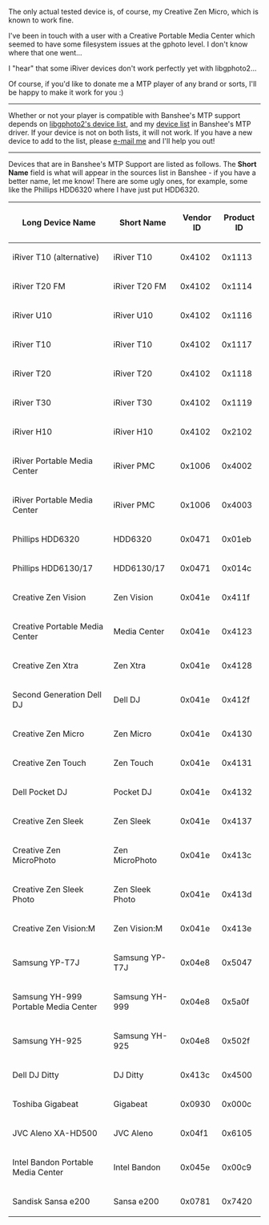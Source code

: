 The only actual tested device is, of course, my Creative Zen Micro, which is known to work fine.

I've been in touch with a user with a Creative Portable Media Center which seemed to have some filesystem issues at the gphoto level.  I don't know where that one went...

I "hear" that some iRiver devices don't work perfectly yet with libgphoto2...

Of course, if you'd like to donate me a MTP player of any brand or sorts, I'll be happy to make it work for you :)

----

Whether or not your player is compatible with Banshee's MTP support depends on [http://svn.sourceforge.net/viewcvs.cgi/*checkout*/gphoto/trunk/libgphoto2/camlibs/ptp2/library.c libgphoto2's device list], and my [http://cvs.gnome.org/viewcvs/*checkout*/banshee/src/Banshee.Dap/Mtp/MtpDeviceId.cs device list] in Banshee's MTP driver.  If your device is not on both lists, it will not work.  If you have a new device to add to the list, please [[Contact|e-mail me]] and I'll help you out!

----

Devices that are in Banshee's MTP Support are listed as follows.  The '''Short Name''' field is what will appear in the sources list in Banshee - if you have a better name, let me know! There are some ugly ones, for example, some like the Phillips HDD6320 where I have just put HDD6320.

{| border='1'
! Long Device Name !! Short Name !! Vendor ID !! Product ID
|-
 || iRiver T10 (alternative) || iRiver T10 || 0x4102 || 0x1113
|-
 || iRiver T20 FM || iRiver T20 FM || 0x4102 || 0x1114
|-
 || iRiver U10 || iRiver U10 || 0x4102 || 0x1116
|-
 || iRiver T10 || iRiver T10 || 0x4102 || 0x1117
|-
 || iRiver T20 || iRiver T20 || 0x4102 || 0x1118
|-
 || iRiver T30 || iRiver T30 || 0x4102 || 0x1119
|-
 || iRiver H10 || iRiver H10 || 0x4102 || 0x2102
|-
 || iRiver Portable Media Center || iRiver PMC || 0x1006 || 0x4002
|-
 || iRiver Portable Media Center || iRiver PMC || 0x1006 || 0x4003
|-
 || Phillips HDD6320 || HDD6320 || 0x0471 || 0x01eb
|-
 || Phillips HDD6130/17 || HDD6130/17 || 0x0471 || 0x014c
|-
 || Creative Zen Vision || Zen Vision || 0x041e || 0x411f
|-
 || Creative Portable Media Center || Media Center || 0x041e || 0x4123
|-
 || Creative Zen Xtra || Zen Xtra || 0x041e || 0x4128
|-
 || Second Generation Dell DJ || Dell DJ || 0x041e || 0x412f
|-
 || Creative Zen Micro || Zen Micro || 0x041e || 0x4130
|-
 || Creative Zen Touch || Zen Touch || 0x041e || 0x4131
|-
 || Dell Pocket DJ || Pocket DJ || 0x041e || 0x4132
|-
 || Creative Zen Sleek || Zen Sleek || 0x041e || 0x4137
|-
 || Creative Zen MicroPhoto || Zen MicroPhoto || 0x041e || 0x413c
|-
 || Creative Zen Sleek Photo || Zen Sleek Photo || 0x041e || 0x413d
|-
 || Creative Zen Vision:M || Zen Vision:M || 0x041e || 0x413e
|-
 || Samsung YP-T7J || Samsung YP-T7J || 0x04e8 || 0x5047
|-
 || Samsung YH-999 Portable Media Center || Samsung YH-999 || 0x04e8 || 0x5a0f
|-
 || Samsung YH-925 || Samsung YH-925 || 0x04e8 || 0x502f
|-
 || Dell DJ Ditty || DJ Ditty || 0x413c || 0x4500
|-
 || Toshiba Gigabeat || Gigabeat || 0x0930 || 0x000c
|-
 || JVC Aleno XA-HD500 || JVC Aleno || 0x04f1 || 0x6105
|-
 || Intel Bandon Portable Media Center || Intel Bandon || 0x045e || 0x00c9
|-
 || Sandisk Sansa e200 || Sansa e200 || 0x0781 || 0x7420
|}